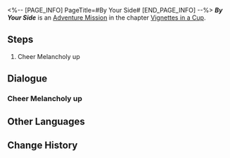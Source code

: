 <%-- [PAGE_INFO]
PageTitle=#By Your Side#
[END_PAGE_INFO] --%>
{{Stub|Dialogue.}}
{{Mission Infobox
|id            = 8021124
|title         = 
|image         = <!--Mission By Your Side.png-->
|type          = Adventure
|event_name    = 
|chapter       = Vignettes in a Cup
|requirements  = 
|summary       = <!--official mission summary from Fate's Atlas-->
|characters    = Trailblazer
|startLocation = [[<!--starting world-->]] - [[<!--starting area-->]]
|world         = <!--starting world-->
|area          = <!--starting area-->
|prev          = 
|next          = 
|rewards       = 
}}
'''''By Your Side''''' is an [[Adventure Mission]] in the chapter [[Vignettes in a Cup]].

==Steps==
# Cheer Melancholy up

<!--
==Gameplay Notes==

--><!--
==Trial Character==

-->
==Dialogue==
{{Stub Dialogue}}
===Cheer Melancholy up===
{{Mission Description|type=adventure|location=<!--to be added-->|You've entered Melancholy's Emoscape. Hurry and find Melancholy. Stop it from feeling depressed.}}
{{Dialogue Start}}
:{{tx}}
{{Dialogue End}}

==Other Languages==
{{Other Languages
|en   = By Your Side
|zhs  = 在你身边
|zht  = 在你身邊
|ja   = 傍にいるよ
|ko   = 네 곁에 있어
|es   = Estoy contigo
|fr   = À tes côtés
|ru   = Рядом с тобой
|th   = คอยอยู่เคียงข้าง
|vi   = Bên Cạnh Bạn
|de   = Bei dir
|id   = Di Sisimu
|pt   = Ao Seu Lado
}}

==Change History==
{{Change History|2.1}}
